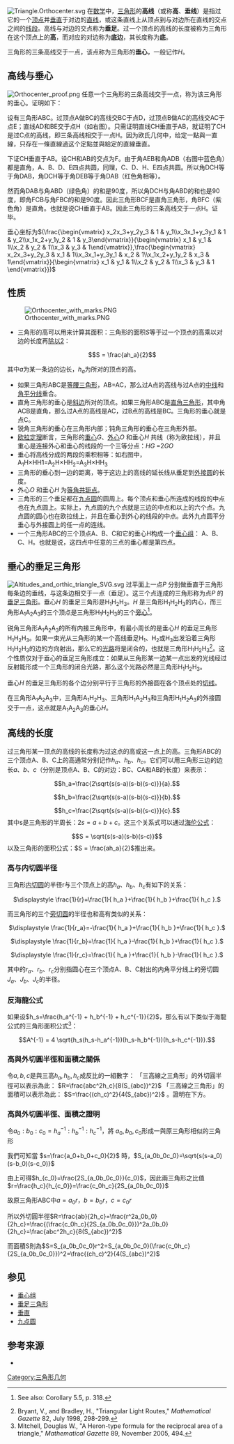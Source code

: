[[File:Triangle.Orthocenter.svg|thumb]]
在[[数学|数学]]中，[[三角形|三角形]]的'''高线'''（或称'''高'''、'''垂线'''）是指过它的一个[[頂點_(幾何)|顶点]]并[[垂直|垂直]]于对边的[[直线|直线]]，或这条直线上从顶点到与对边所在直线的交点之间的[[线段|线段]]。高线与对边的交点称为'''垂足'''。过一个顶点的高线的长度被称为三角形在这个顶点上的'''高'''，而对应的对边称为'''底边'''，其长度称为'''底'''。

三角形的三条高线交于一点，该点称为三角形的'''垂心'''，一般记作''H''。

==高线与垂心==
[[File:Orthocenter_proof.png|thumb]]
任意一个三角形的三条高线交于一点，称为该三角形的垂心。证明如下：

设有三角形ABC。过顶点A做BC的高线交BC于点D，过顶点B做AC的高线交AC于点E；直线AD和BE交于点H（如右图）。只需证明直线CH垂直于AB，就证明了CH是过C点的高线，即三条高线相交于一点H。因为欧氏几何中，给定一點與一直線，只存在一條直線過这个定點並與給定的直線垂直。

下证CH垂直于AB。设CH和AB的交点为F。由于角AEB和角ADB（右图中蓝色角）都是直角，A、B、D、E四点共圆，同理，C、D、H、E四点共圆。所以角DCH等于角DAB，角DCH等于角DEB等于角DAB（红色角相等）。

然而角DAB与角ABD（绿色角）的和是90度，所以角DCH与角ABD的和也是90度，即角FCB与角FBC的和是90度。因此三角形BCF是直角三角形，角BFC（紫色角）是直角。也就是说CH垂直于AB。因此三角形的三条高线交于一点H。证毕。

垂心坐标为<math>(\frac{\begin{vmatrix} x_2x_3+y_2y_3 & 1 & y_1\\x_3x_1+y_3y_1 & 1 & y_2\\x_1x_2+y_1y_2 & 1 & y_3\end{vmatrix}}{\begin{vmatrix} x_1 & y_1 & 1\\x_2 & y_2 & 1\\x_3 & y_3 & 1\end{vmatrix}},\frac{\begin{vmatrix} x_2x_3+y_2y_3 & x_1 & 1\\x_3x_1+y_3y_1 & x_2 & 1\\x_1x_2+y_1y_2 & x_3 & 1\end{vmatrix}}{\begin{vmatrix} x_1 & y_1 & 1\\x_2 & y_2 & 1\\x_3 & y_3 & 1 \end{vmatrix}})</math>

==性质==
[[File:Orthocenter_with_marks.PNG|thumb]]
*三角形的高可以用来计算其面积：三角形的面积<math>S</math>等于过一个顶点的高乘以对边的长度再[[除以2|除以2]]：
*:<math>S = \frac{ah_a}{2}</math>
其中<math>a</math>为某一条边的边长，<math>h_a</math>为所对的顶点的高。 
*如果三角形ABC是[[等腰三角形|等腰三角形]]，AB=AC，那么过A点的高线与过A点的[[中线|中线]]和[[角平分线|角平分线]]重合。
*直角三角形的垂心是[[斜边|斜边]]所对的顶点。如果三角形ABC是[[直角三角形|直角三角形]]，其中角ACB是直角，那么过A点的高线是AC，过B点的高线是BC。三角形的垂心就是点C。
*锐角三角形的垂心在三角形内部；钝角三角形的垂心在三角形外部。
*[[欧拉线|欧拉定理]]断言，三角形的[[重心|重心]]''G''、[[外心|外心]]''O'' 和垂心''H'' 共线（称为欧拉线），并且重心是连接外心和垂心的线段的一个三等分点：''HG'' =2''GO''
*垂心将高线分成的两段的乘积相等：如右图中，A<sub>1</sub>H×HH1=A<sub>2</sub>H×HH<sub>2</sub>=A<sub>3</sub>H×HH<sub>3</sub>
*三角形的垂心到一边的距离，等于这边上的高线的延长线从垂足到[[外接圆|外接圆]]的长度。
*外心''O'' 和垂心''H'' 为[[等角共轭点|等角共轭点]]。
*三角形的三个垂足都在[[九点圆|九点圆]]的圆周上。每个顶点和垂心所连成的线段的中点也在九点圆上。实际上，九点圆的九个点就是三边的中点和以上的六个点。九点圆的圆心也在欧拉线上，并且在垂心到外心的线段的中点。此外九点圆平分垂心与外接圆上的任一点的连线。
*一个三角形ABC的三个顶点A、B、C和它的垂心H构成一个[[垂心组|垂心组]]： A、B、C、H。也就是说，这四点中任意的三点的垂心都是第四点。

==垂心的垂足三角形==
[[File:Altitudes_and_orthic_triangle_SVG.svg|thumb]]
过平面上一点''P'' 分别做垂直于三角形每条边的垂线，与这条边相交于一点（垂足）。这三个点连成的三角形称为点''P'' 的[[垂足三角形|垂足三角形]]。垂心''H'' 的垂足三角形是H<sub>1</sub>H<sub>2</sub>H<sub>3</sub>。''H'' 是三角形H<sub>1</sub>H<sub>2</sub>H<sub>3</sub>的内心，而三角形A<sub>1</sub>A<sub>2</sub>A<sub>3</sub>的三个顶点是三角形H<sub>1</sub>H<sub>2</sub>H<sub>3</sub>的三个[[旁心|旁心]]<ref name=Barker>{{cite book |title=Continuous symmetry: from Euclid to Klein |author= William H. Barker, Roger Howe |url=http://books.google.com/books?id=NIxExnr2EjYC&pg=PA292 |chapter=§ VI.2: The classical coincidences |isbn=0-8218-3900-4 |publisher=American Mathematical Society Bookstore |year=2007|page= 292}} See also: Corollary 5.5, p. 318.
</ref>。

锐角三角形A<sub>1</sub>A<sub>2</sub>A<sub>3</sub>的所有内接三角形中，有最小周长的是垂心''H'' 的垂足三角形H<sub>1</sub>H<sub>2</sub>H<sub>3</sub>。如果一束光从三角形的某一个高线垂足H<sub>1</sub>、H<sub>2</sub>或H<sub>3</sub>出发沿着三角形H<sub>1</sub>H<sub>2</sub>H<sub>3</sub>的边的方向射出，那么它的[[光路|光路]]将是闭合的，也就是三角形H<sub>1</sub>H<sub>2</sub>H<sub>3</sub><ref>Bryant, V., and Bradley, H., "Triangular Light Routes," ''Mathematical Gazette'' 82, July 1998, 298-299.</ref>。这个性质仅对于垂心的垂足三角形成立：如果从三角形某一边某一点出发的光线经过反射能形成一个三角形的闭合光路，那么这个光路必然是三角形H<sub>1</sub>H<sub>2</sub>H<sub>3</sub>。

垂心''H'' 的垂足三角形的各个边分别平行于三角形的外接圆在各个顶点处的[[切线|切线]]。

在三角形A<sub>1</sub>A<sub>2</sub>A<sub>3</sub>中，三角形A<sub>1</sub>H<sub>2</sub>H<sub>3</sub>、三角形H<sub>1</sub>A<sub>2</sub>H<sub>3</sub>和三角形H<sub>1</sub>H<sub>2</sub>A<sub>3</sub>的外接圆交于一点，这点就是A<sub>1</sub>A<sub>2</sub>A<sub>3</sub>的垂心''H''。

==高线的长度==
过三角形某一顶点的高线的长度称为过这点的高或这一点上的高。三角形ABC的三个顶点A、B、C上的高通常分别记作<math>h_a</math>、<math>h_b</math>、<math>h_c</math>。它们可以用三角形三边的边长<math>a</math>、<math>b</math>、<math>c</math>（分别是顶点A、B、C的对边：BC、CA和AB的长度）来表示：
:<math>h_a=\frac{2\sqrt{s(s-a)(s-b)(s-c)}}{a}.</math> 
:<math>h_b=\frac{2\sqrt{s(s-a)(s-b)(s-c)}}{b}.</math> 
:<math>h_c=\frac{2\sqrt{s(s-a)(s-b)(s-c)}}{c}.</math> 
其中s是三角形的半周长：<math>2s = a+b+c</math>。这三个关系式可以通过[[海伦公式|海伦公式]]：
::<math>S = \sqrt{s(s-a)(s-b)(s-c)} </math>
以及三角形的面积公式：<math>S = \frac{ah_a}{2}</math>推出来。
 
===高与内切圆半径 ===
三角形[[内切圆|内切圆]]的半径r与三个顶点上的高<math>h_a</math>、<math>h_b</math>、<math>h_c</math>有如下的关系：
<center><math>\displaystyle \frac{1}{r}=\frac{1}{ h_a }+\frac{1}{ h_b }+\frac{1}{ h_c }.</math></center> 
而三角形的三个[[旁切圆|旁切圆]]的半径也和高有类似的关系：
<center> <math>\displaystyle \frac{1}{r_a}=-\frac{1}{ h_a }+\frac{1}{ h_b }+\frac{1}{ h_c }.</math></center>  

<center><math>\displaystyle \frac{1}{r_b}=\frac{1}{ h_a }-\frac{1}{ h_b }+\frac{1}{ h_c }.</math></center> 
<center> <math>\displaystyle \frac{1}{r_c}=\frac{1}{ h_a }+\frac{1}{ h_b }-\frac{1}{ h_c }.</math></center> 
其中的<math>r_a</math>、<math>r_b</math>、<math>r_c</math>分别指圆心在三个顶点A、B、C射出的内角平分线上的旁切圆<math>J_a</math>、<math>J_b</math>、<math>J_c</math>的半径。

===反海龍公式===
如果设<math>h_s=\frac{h_a^{-1} + h_b^{-1} + h_c^{-1}}{2}</math>，那么有以下类似于海龍公式的三角形面积公式<ref>Mitchell, Douglas W., "A Heron-type formula for the reciprocal area of a triangle," ''Mathematical Gazette'' 89, November 2005, 494.</ref>：
:<math>A^{-1} = 4 \sqrt{h_s(h_s-h_a^{-1})(h_s-h_b^{-1})(h_s-h_c^{-1})}.</math>

===高與外切圓半徑和面積之關係===
令<math>a, b, c</math>是與三高<math>h_a, h_b, h_c</math>成反比的一組數字：
「三高線之三角形」的外切圓半徑可以表示為此：
<math>R=\frac{abc^2h_c}{8(S_{abc})^2}</math>
「三高線之三角形」的面積可以表示為此：
<math>S=\frac{(ch_c)^2}{4(S_{abc})^2}</math>
。證明在下方。

===高與外切圓半徑、面積之證明===
令<math>a_0:b_0:c_0=h_a^{-1}:h_b^{-1}:h_c^{-1}</math>，將 <math>a_0,b_0,c_0</math>形成一與原三角形相似的三角形

我們可知當 <math>s=\frac{a_0+b_0+c_0}{2}</math> 時，<math>S_{a_0b_0c_0}=\sqrt{s(s-a_0)(s-b_0)(s-c_0)}</math> 

由上可得<math>h_{c_0}=\frac{2S_{a_0b_0c_0}}{c_0}</math>，因此兩三角形之比值<math>r=\frac{h_c}{h_{c_0}}=\frac{c_0h_c}{2S_{a_0b_0c_0}}</math>

故原三角形ABC中<math>a=a_0r</math>，<math>b=b_0r</math>，<math>c=c_0r</math>

所以外切圓半徑<math>R=\frac{ab}{2h_c}=\frac{r^2a_0b_0}{2h_c}=\frac{(\frac{c_0h_c}{2S_{a_0b_0c_0}})^2a_0b_0}{2h_c}=\frac{abc^2h_c}{8(S_{abc})^2}</math>

而面積S則為<math>S=S_{a_0b_0c_0}r^2=S_{a_0b_0c_0}(\frac{c_0h_c}{2S_{a_0b_0c_0}})^2=\frac{(ch_c)^2}{4(S_{abc})^2}</math>

==参见==
*[[垂心组|垂心组]]
*[[垂足三角形|垂足三角形]]
*[[垂直|垂直]]
*[[九点圆|九点圆]]

==参考来源==
{{reflist}}
*{{cite book| author= R.A.约翰逊，单墫 译|title=《近代欧氏几何学》|publisher=上海教育出版社|isbn=7-5320-6392-5|accessdate=2009-10-26}}

[[Category:三角形几何|Category:三角形几何]]